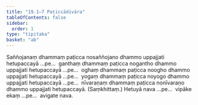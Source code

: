 ```yaml
---
title: "19.1–7 Paṭiccādivāra"
tableOfContents: false
sidebar:
  order: 1
type: "tipitaka"
basket: "ab"
---
```



<DynamicBreadcrumb />

<Division number="22">

<Paragraph number="77">
Saññojanaṃ dhammaṃ paṭicca nosaññojano dhammo uppajjati hetupaccayā …pe…  ganthaṃ dhammaṃ paṭicca nogantho dhammo uppajjati hetupaccayā …pe…  oghaṃ dhammaṃ paṭicca noogho dhammo uppajjati hetupaccayā …pe…  yogaṃ dhammaṃ paṭicca noyogo dhammo uppajjati hetupaccayā …pe…  nīvaraṇaṃ dhammaṃ paṭicca nonīvaraṇo dhammo uppajjati hetupaccayā. (Saṃkhittaṃ.)
</Paragraph>

<Paragraph number="78">
Hetuyā nava …pe…  vipāke ekaṃ …pe…  avigate nava.
</Paragraph>
</Division>